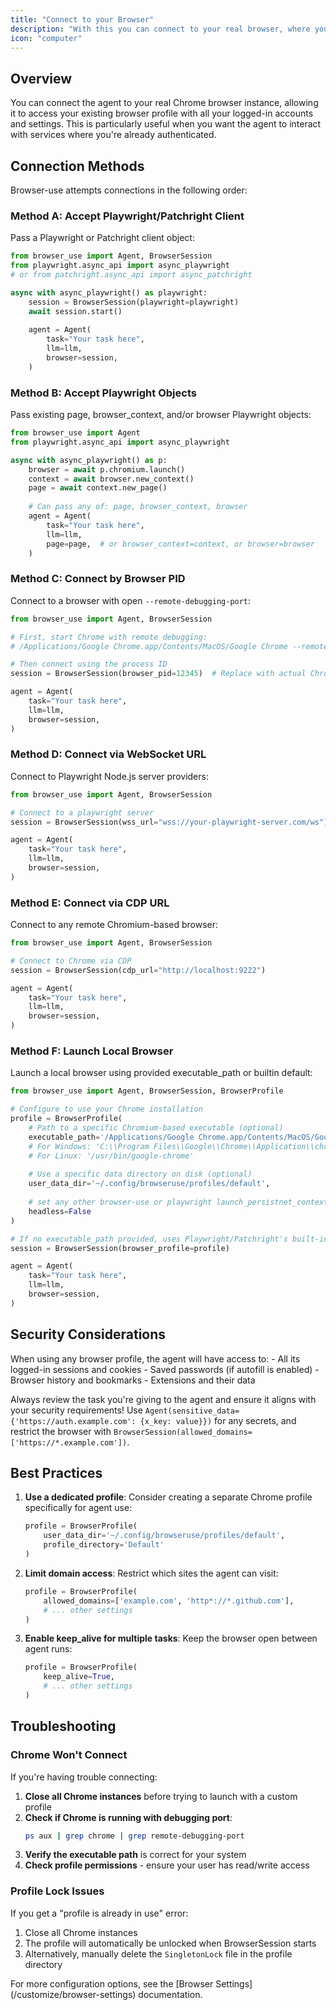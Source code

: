 ```yaml
---
title: "Connect to your Browser"
description: "With this you can connect to your real browser, where you are logged in with all your accounts."
icon: "computer"
---
```


## Overview

You can connect the agent to your real Chrome browser instance, allowing it to access your existing browser profile with all your logged-in accounts and settings. This is particularly useful when you want the agent to interact with services where you're already authenticated.

## Connection Methods

Browser-use attempts connections in the following order:

### Method A: Accept Playwright/Patchright Client

Pass a Playwright or Patchright client object:

```python
from browser_use import Agent, BrowserSession
from playwright.async_api import async_playwright
# or from patchright.async_api import async_patchright

async with async_playwright() as playwright:
    session = BrowserSession(playwright=playwright)
    await session.start()
    
    agent = Agent(
        task="Your task here",
        llm=llm,
        browser=session,
    )
```

### Method B: Accept Playwright Objects

Pass existing page, browser_context, and/or browser Playwright objects:

```python
from browser_use import Agent
from playwright.async_api import async_playwright

async with async_playwright() as p:
    browser = await p.chromium.launch()
    context = await browser.new_context()
    page = await context.new_page()
    
    # Can pass any of: page, browser_context, browser
    agent = Agent(
        task="Your task here",
        llm=llm,
        page=page,  # or browser_context=context, or browser=browser
    )
```

### Method C: Connect by Browser PID

Connect to a browser with open `--remote-debugging-port`:

```python
from browser_use import Agent, BrowserSession

# First, start Chrome with remote debugging:
# /Applications/Google Chrome.app/Contents/MacOS/Google Chrome --remote-debugging-port=9242

# Then connect using the process ID
session = BrowserSession(browser_pid=12345)  # Replace with actual Chrome PID

agent = Agent(
    task="Your task here",
    llm=llm,
    browser=session,
)
```

### Method D: Connect via WebSocket URL

Connect to Playwright Node.js server providers:

```python
from browser_use import Agent, BrowserSession

# Connect to a playwright server
session = BrowserSession(wss_url="wss://your-playwright-server.com/ws")

agent = Agent(
    task="Your task here",
    llm=llm,
    browser=session,
)
```

### Method E: Connect via CDP URL

Connect to any remote Chromium-based browser:

```python
from browser_use import Agent, BrowserSession

# Connect to Chrome via CDP
session = BrowserSession(cdp_url="http://localhost:9222")

agent = Agent(
    task="Your task here",
    llm=llm,
    browser=session,
)
```

### Method F: Launch Local Browser

Launch a local browser using provided executable_path or builtin default:

```python
from browser_use import Agent, BrowserSession, BrowserProfile

# Configure to use your Chrome installation
profile = BrowserProfile(
    # Path to a specific Chromium-based executable (optional)
    executable_path='/Applications/Google Chrome.app/Contents/MacOS/Google Chrome',  # macOS
    # For Windows: 'C:\\Program Files\\Google\\Chrome\\Application\\chrome.exe'
    # For Linux: '/usr/bin/google-chrome'
    
    # Use a specific data directory on disk (optional)
    user_data_dir='~/.config/browseruse/profiles/default',
    
    # set any other browser-use or playwright launch_persistnet_context config...
    headless=False
)

# If no executable_path provided, uses Playwright/Patchright's built-in Chromium
session = BrowserSession(browser_profile=profile)

agent = Agent(
    task="Your task here",
    llm=llm,
    browser=session,
)
```

## Security Considerations

<Warning>
  When using any browser profile, the agent will have access to:
  - All its logged-in sessions and cookies
  - Saved passwords (if autofill is enabled)
  - Browser history and bookmarks
  - Extensions and their data
  
  Always review the task you're giving to the agent and ensure it aligns with your security requirements!
  Use `Agent(sensitive_data={'https://auth.example.com': {x_key: value}})` for any secrets, and restrict the browser with `BrowserSession(allowed_domains=['https://*.example.com'])`.
</Warning>

## Best Practices

1. **Use a dedicated profile**: Consider creating a separate Chrome profile specifically for agent use:
   ```python
   profile = BrowserProfile(
       user_data_dir='~/.config/browseruse/profiles/default',
       profile_directory='Default'
   )
   ```

2. **Limit domain access**: Restrict which sites the agent can visit:
   ```python
   profile = BrowserProfile(
       allowed_domains=['example.com', 'http*://*.github.com'],
       # ... other settings
   )
   ```

3. **Enable keep_alive for multiple tasks**: Keep the browser open between agent runs:
   ```python
   profile = BrowserProfile(
       keep_alive=True,
       # ... other settings
   )
   ```

## Troubleshooting

### Chrome Won't Connect

If you're having trouble connecting:

1. **Close all Chrome instances** before trying to launch with a custom profile
2. **Check if Chrome is running with debugging port**:
   ```bash
   ps aux | grep chrome | grep remote-debugging-port
   ```
3. **Verify the executable path** is correct for your system
4. **Check profile permissions** - ensure your user has read/write access

### Profile Lock Issues

If you get a "profile is already in use" error:

1. Close all Chrome instances
2. The profile will automatically be unlocked when BrowserSession starts
3. Alternatively, manually delete the `SingletonLock` file in the profile directory

<Note>
  For more configuration options, see the [Browser Settings](/customize/browser-settings) documentation.
</Note>

